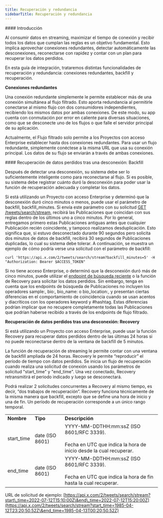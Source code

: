 ```yaml
---
title: Recuperación y redundancia
sidebarTitle: Recuperación y redundancia
---
```


<div id="introduction">
  #### Introducción
</div>

Al consumir datos en streaming, maximizar el tiempo de conexión y recibir todos los datos que cumplan las reglas es un objetivo fundamental. Esto implica aprovechar conexiones redundantes, detectar automáticamente las desconexiones, reconectarse con rapidez y contar con un plan para recuperar los datos perdidos.

En esta guía de integración, trataremos distintas funcionalidades de recuperación y redundancia: conexiones redundantes, backfill y recuperación.
 

**Conexiones redundantes**

Una conexión redundante simplemente le permite establecer más de una conexión simultánea al flujo filtrado. Esto aporta redundancia al permitirle conectarse al mismo flujo con dos consumidores independientes, recibiendo los mismos datos por ambas conexiones. De este modo, su app cuenta con conmutación por error en caliente para diversas situaciones, como que se desconecte uno de los flujos o que falle el servidor principal de su aplicación.

Actualmente, el Flujo filtrado solo permite a los Proyectos con acceso Enterprise establecer hasta dos conexiones redundantes. Para usar un flujo redundante, simplemente conéctese a la misma URL que usa su conexión principal. Los datos de su flujo se enviarán a través de ambas conexiones.

<div id="recovering-missed-data-after-a-disconnection-backfill">
  #### Recuperación de datos perdidos tras una desconexión: Backfill
</div>

Después de detectar una desconexión, su sistema debe ser lo suficientemente inteligente como para reconectarse al flujo. Si es posible, su sistema debe registrar cuánto duró la desconexión para poder usar la función de recuperación adecuada y completar los datos.

Si está utilizando un Proyecto con acceso Enterprise y determinó que la desconexión duró cinco minutos o menos, puede usar el parámetro de backfill, backfill\_minutes. Si envía este parámetro con su solicitud [GET /tweets/search/stream](/es/x-api/posts/filtered-stream#get-2-tweets-search-stream), recibirá las Publicaciones que coincidan con sus reglas dentro de los últimos uno a cinco minutos. Por lo general, entregamos primero estas Publicaciones antiguas antes que cualquier Publicación recién coincidente, y tampoco realizamos desduplicación. Esto significa que, si estuvo desconectado durante 90 segundos pero solicita dos minutos de datos de backfill, recibirá 30 segundos de Publicaciones duplicadas, lo cual su sistema debe tolerar. A continuación, se muestra un ejemplo de cómo podría verse una solicitud con el parámetro de backfill:

`curl 'https://api.x.com/2/tweets/search/stream?backfill_minutes=5' -H "Authorization: Bearer $ACCESS_TOKEN"`

Si no tiene acceso Enterprise, o determinó que la desconexión duró más de cinco minutos, puede utilizar el [endpoint de búsqueda reciente](/es/x-api/posts/search/introduction) o la función de Recovery para solicitar los datos perdidos. Sin embargo, tenga en cuenta que los endpoints de búsqueda de Publicaciones no incluyen los operadores sample:, bio:, bio\_name: o bio\_location:, y presentan ciertas diferencias en el comportamiento de coincidencia cuando se usan acentos y diacríticos con los operadores keyword y #hashtag. Estas diferencias podrían implicar que no recupere completamente todas las Publicaciones que podrían haberse recibido a través de los endpoints de flujo filtrado.

**Recuperación de datos perdidos tras una desconexión: Recovery**

Si está utilizando un Proyecto con acceso Enterprise, puede usar la función Recovery para recuperar datos perdidos dentro de las últimas 24 horas si no puede reconectarse dentro de la ventana de backfill de 5 minutos.

La función de recuperación de streaming le permite contar con una ventana de backfill ampliada de 24 horas. Recovery le permite “reproducir” el período de tiempo con datos perdidos. Se inicia un flujo de recuperación cuando realiza una solicitud de conexión usando los parámetros de solicitud "start\_time" y "end\_time". Una vez conectado, Recovery retransmitirá el periodo indicado y luego se desconectará.

Podrá realizar 2 solicitudes concurrentes a Recovery al mismo tiempo, es decir, “dos trabajos de recuperación”. Recovery funciona técnicamente de la misma manera que backfill, excepto que se define una hora de inicio y una de fin. Un período de recuperación corresponde a un único rango temporal.

|     |     |     |
| :--- | :--- | :--- |
| **Nombre** | **Tipo** | **Descripción** |
| start\_time | date (ISO 8601) | YYYY-MM-DDTHH:mm:ssZ (ISO 8601/RFC 3339).<br /><br />Fecha en UTC que indica la hora de inicio desde la cual recuperar. |
| end\_time | date (ISO 8601) | YYYY-MM-DDTHH:mm:ssZ (ISO 8601/RFC 3339).<br /><br />Fecha en UTC que indica la hora de fin hasta la cual recuperar. |

URL de solicitud de ejemplo: [https://api.x.com/2/tweets/search/stream?start\_time=2022-07-12T15:10:00Z\&end\_time=2022-07-12T15:20:00Z](https://api.x.com/2/tweets/search/stream?start_time=1985-04-12T23:20:50.52Z\&end_time=1985-04-13T00:20:50.52Z)